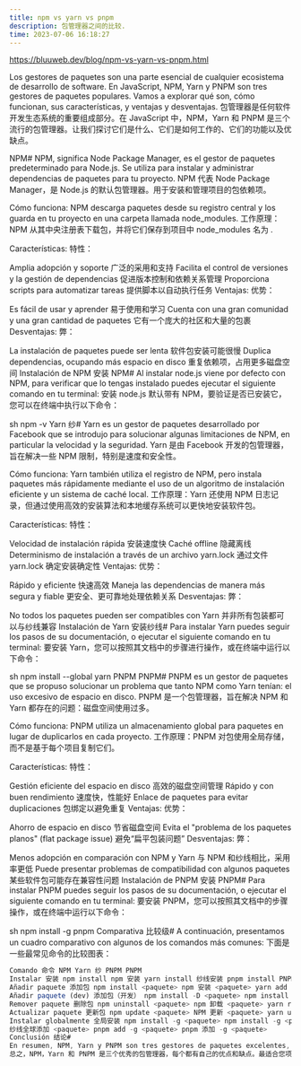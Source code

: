```yaml
---
title: npm vs yarn vs pnpm
description: 包管理器之间的比较.
time: 2023-07-06 16:18:27
---
```


https://bluuweb.dev/blog/npm-vs-yarn-vs-pnpm.html

Los gestores de paquetes son una parte esencial de cualquier ecosistema de desarrollo de software. En JavaScript, NPM, Yarn y PNPM son tres gestores de paquetes populares. Vamos a explorar qué son, cómo funcionan, sus características, y ventajas y desventajas.
包管理器是任何软件开发生态系统的重要组成部分。在 JavaScript 中，NPM，Yarn 和 PNPM 是三个流行的包管理器。让我们探讨它们是什么、它们是如何工作的、它们的功能以及优缺点。

NPM#
NPM, significa Node Package Manager, es el gestor de paquetes predeterminado para Node.js. Se utiliza para instalar y administrar dependencias de paquetes para tu proyecto.
NPM 代表 Node Package Manager，是 Node.js 的默认包管理器。用于安装和管理项目的包依赖项。

Cómo funciona: NPM descarga paquetes desde su registro central y los guarda en tu proyecto en una carpeta llamada node_modules.
工作原理：NPM 从其中央注册表下载包，并将它们保存到项目中 node_modules 名为 .

Características: 特性：

Amplia adopción y soporte
广泛的采用和支持
Facilita el control de versiones y la gestión de dependencias
促进版本控制和依赖关系管理
Proporciona scripts para automatizar tareas
提供脚本以自动执行任务
Ventajas: 优势：

Es fácil de usar y aprender
易于使用和学习
Cuenta con una gran comunidad y una gran cantidad de paquetes
它有一个庞大的社区和大量的包裹
Desventajas: 弊：

La instalación de paquetes puede ser lenta
软件包安装可能很慢
Duplica dependencias, ocupando más espacio en disco
重复依赖项，占用更多磁盘空间
Instalación de NPM 安装 NPM#
Al instalar node.js viene por defecto con NPM, para verificar que lo tengas instalado puedes ejecutar el siguiente comando en tu terminal:
安装 node.js 默认带有 NPM，要验证是否已安装它，您可以在终端中执行以下命令：

sh
npm -v
Yarn 纱#
Yarn es un gestor de paquetes desarrollado por Facebook que se introdujo para solucionar algunas limitaciones de NPM, en particular la velocidad y la seguridad.
Yarn 是由 Facebook 开发的包管理器，旨在解决一些 NPM 限制，特别是速度和安全性。

Cómo funciona: Yarn también utiliza el registro de NPM, pero instala paquetes más rápidamente mediante el uso de un algoritmo de instalación eficiente y un sistema de caché local.
工作原理：Yarn 还使用 NPM 日志记录，但通过使用高效的安装算法和本地缓存系统可以更快地安装软件包。

Características: 特性：

Velocidad de instalación rápida
安装速度快
Caché offline 隐藏离线
Determinismo de instalación a través de un archivo yarn.lock
通过文件 yarn.lock 确定安装确定性
Ventajas: 优势：

Rápido y eficiente 快速高效
Maneja las dependencias de manera más segura y fiable
更安全、更可靠地处理依赖关系
Desventajas: 弊：

No todos los paquetes pueden ser compatibles con Yarn
并非所有包装都可以与纱线兼容
Instalación de Yarn 安装纱线#
Para instalar Yarn puedes seguir los pasos de su documentación, o ejecutar el siguiente comando en tu terminal:
要安装 Yarn，您可以按照其文档中的步骤进行操作，或在终端中运行以下命令：

sh
npm install --global yarn
PNPM PNPM#
PNPM es un gestor de paquetes que se propuso solucionar un problema que tanto NPM como Yarn tenían: el uso excesivo de espacio en disco.
PNPM 是一个包管理器，旨在解决 NPM 和 Yarn 都存在的问题：磁盘空间使用过多。

Cómo funciona: PNPM utiliza un almacenamiento global para paquetes en lugar de duplicarlos en cada proyecto.
工作原理：PNPM 对包使用全局存储，而不是基于每个项目复制它们。

Características: 特性：

Gestión eficiente del espacio en disco
高效的磁盘空间管理
Rápido y con buen rendimiento
速度快，性能好
Enlace de paquetes para evitar duplicaciones
包绑定以避免重复
Ventajas: 优势：

Ahorro de espacio en disco
节省磁盘空间
Evita el "problema de los paquetes planos" (flat package issue)
避免“扁平包装问题”
Desventajas: 弊：

Menos adopción en comparación con NPM y Yarn
与 NPM 和纱线相比，采用率更低
Puede presentar problemas de compatibilidad con algunos paquetes
某些软件包可能存在兼容性问题
Instalación de PNPM 安装 PNPM#
Para instalar PNPM puedes seguir los pasos de su documentación, o ejecutar el siguiente comando en tu terminal:
要安装 PNPM，您可以按照其文档中的步骤操作，或在终端中运行以下命令：

sh
npm install -g pnpm
Comparativa 比较级#
A continuación, presentamos un cuadro comparativo con algunos de los comandos más comunes:
下面是一些最常见命令的比较图表：

```js
Comando 命令 NPM Yarn 纱 PNPM PNPM
Instalar 安装 npm install npm 安装 yarn install 纱线安装 pnpm install PNPM 安装
Añadir paquete 添加包 npm install <paquete> npm 安装 <paquete> yarn add <paquete> 纱线添加 <paquete> pnpm add <paquete> PNPM 添加 <paquete>
Añadir paquete (dev) 添加包（开发） npm install -D <paquete> npm install -D <paquete> yarn add -D <paquete> 纱线添加-D <paquete> pnpm add -D <paquete> pnpm 添加 -D <paquete>
Remover paquete 删除包 npm uninstall <paquete> npm 卸载 <paquete> yarn remove <paquete> 除 <paquete> 纱 pnpm remove <paquete> pnpm 删除 <paquete>
Actualizar paquete 更新包 npm update <paquete> NPM 更新 <paquete> yarn upgrade <paquete> 纱线升级 <paquete> pnpm update <paquete> PNPM 更新 <paquete>
Instalar globalmente 全局安装 npm install -g <paquete> npm install -g <paquete> yarn global add <paquete>
纱线全球添加 <paquete> pnpm add -g <paquete> pnpm 添加 -g <paquete>
Conclusión 结论#
En resumen, NPM, Yarn y PNPM son tres gestores de paquetes excelentes, cada uno con sus propios beneficios y desventajas. El mejor para tu proyecto dependerá de tus necesidades específicas.
总之，NPM，Yarn 和 PNPM 是三个优秀的包管理器，每个都有自己的优点和缺点。最适合您项目的方法将取决于您的特定需求。
```
